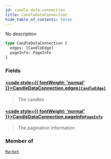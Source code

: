 ```yaml
---
id: candle-data-connection
title: CandleDataConnection
hide_table_of_contents: false
---
```








No description

```graphql
type CandleDataConnection {
  edges: [CandleEdge]
  pageInfo: PageInfo
}
```


### Fields

#### [<code style={{ fontWeight: 'normal' }}>CandleDataConnection.<b>edges</b></code>](#)<Bullet />[`[CandleEdge]`](/docs/testnet/graphql/objects/candle-edge) <Badge class="secondary" text="list"/> <Badge class="secondary" text="object"/>
> The candles
> 

#### [<code style={{ fontWeight: 'normal' }}>CandleDataConnection.<b>pageInfo</b></code>](#)<Bullet />[`PageInfo`](/docs/testnet/graphql/objects/page-info) <Badge class="secondary" text="object"/>
> The pagination information
> 



### Member of

[`Market`](/docs/testnet/graphql/objects/market)  <Badge class="secondary" text="object"/>



